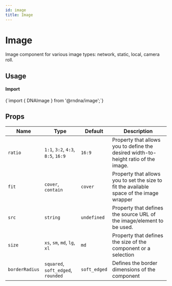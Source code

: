 ```yaml
---
id: image
title: Image
---
```



# Image

Image component for various image types: network, static, local, camera roll.

## Usage

<div class="row inline-flex-center items-center">
  <div class="col col--3">
    <h4>Import</h4>
  </div>
  <div class="col col--9">
    <CodeBlock>{`import { DNAImage } from '@rndna/image';`}</CodeBlock>
  </div>
</div>

## Props


<div class='table-responsive'>

| Name                    | Type                                                       | Default                                           | Description                                                                                                                                                  |
| ----------------------- | ---------------------------------------------------------- | ------------------------------------------------- | ------------------------------------------------------------------------------------------------------------------------------------------------------------|
| `ratio`                 | `1:1`, `3:2`, `4:3`, `8:5`, `16:9`                         | `16:9`                                            | Property that allows you to define the desired width-to-height ratio of the image.                                                                          |
| `fit`                   | `cover`, `contain`                                         | `cover`                                           | Property that allows you to set the size to fit the available space of the image wrapper                                                                    |
| `src`                   | `string`                                                   | `undefined`                                       | Property that defines the source URL of the image/element to be used.                                                                                       |
| `size`                  | `xs`, `sm`, `md`, `lg`, `xl`                               | `md`                                              | Property that defines the size of the component or a selection                                                                                              |
| `borderRadius`          | `squared`, `soft_edged`, `rounded`                         | `soft_edged`                                      | Defines the border dimensions of the component                                                                                                              |

</div>

